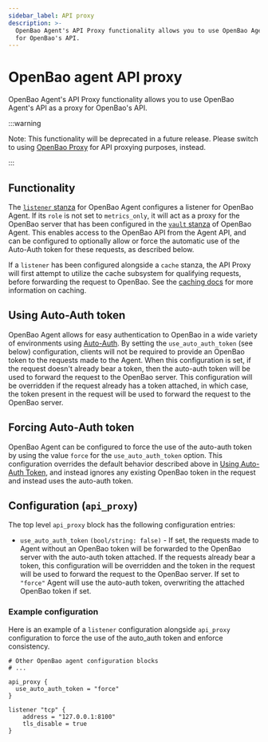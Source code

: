 ```yaml
---
sidebar_label: API proxy
description: >-
  OpenBao Agent's API Proxy functionality allows you to use OpenBao Agent's API as a proxy
  for OpenBao's API.
---
```


# OpenBao agent API proxy

OpenBao Agent's API Proxy functionality allows you to use OpenBao Agent's API as a proxy
for OpenBao's API.

:::warning

Note: This functionality will be deprecated in a future release. Please
switch to using [OpenBao Proxy](/docs/agent-and-proxy/proxy) for API proxying purposes, instead.

:::

## Functionality

The [`listener` stanza](/docs/agent-and-proxy/agent#listener-stanza) for OpenBao Agent configures a listener for OpenBao Agent. If
its `role` is not set to `metrics_only`, it will act as a proxy for the OpenBao server that
has been configured in the [`vault` stanza](/docs/agent-and-proxy/agent#vault-stanza) of OpenBao Agent. This enables access to the OpenBao
API from the Agent API, and can be configured to optionally allow or force the automatic use of
the Auto-Auth token for these requests, as described below.

If a `listener` has been configured alongside a `cache` stanza, the API Proxy will
first attempt to utilize the cache subsystem for qualifying requests, before forwarding the
request to OpenBao. See the [caching docs](/docs/agent-and-proxy/agent/caching) for more information on caching.

## Using Auto-Auth token

OpenBao Agent allows for easy authentication to OpenBao in a wide variety of
environments using [Auto-Auth](/docs/agent-and-proxy/autoauth). By setting the
`use_auto_auth_token` (see below) configuration, clients will not be required
to provide an OpenBao token to the requests made to the Agent. When this
configuration is set, if the request doesn't already bear a token, then the
auto-auth token will be used to forward the request to the OpenBao server. This
configuration will be overridden if the request already has a token attached,
in which case, the token present in the request will be used to forward the
request to the OpenBao server.

## Forcing Auto-Auth token

OpenBao Agent can be configured to force the use of the auto-auth token by using
the value `force` for the `use_auto_auth_token` option. This configuration
overrides the default behavior described above in [Using Auto-Auth
Token](/docs/agent-and-proxy/agent/apiproxy#using-auto-auth-token), and instead ignores any
existing OpenBao token in the request and instead uses the auto-auth token.


## Configuration (`api_proxy`)

The top level `api_proxy` block has the following configuration entries:

- `use_auto_auth_token` `(bool/string: false)` - If set, the requests made to Agent
without an OpenBao token will be forwarded to the OpenBao server with the
auto-auth token attached. If the requests already bear a token, this
configuration will be overridden and the token in the request will be used to
forward the request to the OpenBao server. If set to `"force"` Agent will use the
auto-auth token, overwriting the attached OpenBao token if set.

### Example configuration

Here is an example of a `listener` configuration alongside `api_proxy` configuration to force the use of the auto_auth token
and enforce consistency.

```hcl
# Other OpenBao agent configuration blocks
# ...

api_proxy {
  use_auto_auth_token = "force"
}

listener "tcp" {
    address = "127.0.0.1:8100"
    tls_disable = true
}
```
